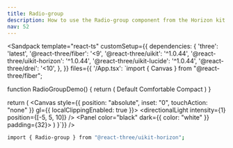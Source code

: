 ```yaml
---
title: Radio-group
description: How to use the Radio-group component from the Horizon kit.
nav: 52
---
```


<Sandpack
  template="react-ts"
  customSetup={{
    dependencies: {
      'three': 'latest',
      '@react-three/fiber': '<9',
      '@react-three/uikit': '^1.0.44',
      '@react-three/uikit-horizon': '^1.0.44',
      '@react-three/uikit-lucide': '^1.0.44',
      '@react-three/drei': '<10',
    },
  }}
  files={{
    '/App.tsx': `import { Canvas } from "@react-three/fiber";

function RadioGroupDemo() {
  return (
    <RadioGroup defaultValue="comfortable">
      <RadioGroupItem value="default">
        <Text>Default</Text>
      </RadioGroupItem>
      <RadioGroupItem value="comfortable">
        <Text>Comfortable</Text>
      </RadioGroupItem>
      <RadioGroupItem value="compact">
        <Text>Compact</Text>
      </RadioGroupItem>
    </RadioGroup>
  )
}

  return (
    <Canvas style={{ position: "absolute", inset: "0", touchAction: "none" }} gl={{ localClippingEnabled: true }}>
      <ambientLight intensity={0.5} />
      <directionalLight intensity={1} position={[-5, 5, 10]} />
      <Fullscreen
        overflow="scroll"
        flexDirection="column"
        alignItems="center"
        justifyContent="center"
      >
        <Panel color="black" dark={{ color: "white" }} padding={32}>
          <RadioGroupDemo />
        </Panel>
      </Fullscreen>
    </Canvas>
  )
}`}}
/>

```bash
import { Radio-group } from "@react-three/uikit-horizon";
```